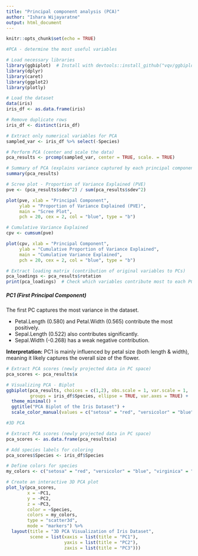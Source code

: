 ---
title: "Principal component analysis (PCA)"
author: "Ishara Wijayaratne"
output: html_document
---

```{r setup, include=FALSE}
knitr::opts_chunk$set(echo = TRUE)
```

```{r,echo=TRUE,warning=FALSE,message=FALSE,comment=NA}
#PCA - determine the most useful variables 

# Load necessary libraries
library(ggbiplot)  # Install with devtools::install_github("vqv/ggbiplot")
library(dplyr)
library(caret)
library(ggplot2)
library(plotly)
```


```{r,echo=TRUE,warning=FALSE,message=FALSE,comment=NA}
# Load the dataset
data(iris)
iris_df <- as.data.frame(iris)

# Remove duplicate rows
iris_df <- distinct(iris_df)

# Extract only numerical variables for PCA
sampled_var <- iris_df %>% select(-Species)

```

```{r,echo=TRUE,warning=FALSE,message=FALSE,comment=NA}
# Perform PCA (center and scale the data)
pca_results <- prcomp(sampled_var, center = TRUE, scale. = TRUE)  

# Summary of PCA (explains variance captured by each principal component)
summary(pca_results)

# Scree plot - Proportion of Variance Explained (PVE)
pve <- (pca_results$sdev^2) / sum(pca_results$sdev^2)

plot(pve, xlab = "Principal Component", 
     ylab = "Proportion of Variance Explained (PVE)",
     main = "Scree Plot",
     pch = 20, cex = 2, col = "blue", type = "b")

# Cumulative Variance Explained
cpv <- cumsum(pve)

plot(cpv, xlab = "Principal Component", 
     ylab = "Cumulative Proportion of Variance Explained",
     main = "Cumulative Variance Explained",
     pch = 20, cex = 2, col = "blue", type = "b")

# Extract loading matrix (contribution of original variables to PCs)
pca_loadings <- pca_results$rotation
print(pca_loadings)  # Check which variables contribute most to each PC
```

##### PC1 (First Principal Component)

The first PC captures the most variance in the dataset.

* Petal.Length (0.580) and Petal.Width (0.565) contribute the most positively.
* Sepal.Length (0.522) also contributes significantly.
* Sepal.Width (-0.268) has a weak negative contribution.

**Interpretation:** PC1 is mainly influenced by petal size (both length & width), meaning it likely captures the overall size of the flower.



```{r,echo=TRUE,warning=FALSE,message=FALSE,comment=NA}
# Extract PCA scores (newly projected data in PC space)
pca_scores <- pca_results$x

# Visualizing PCA - Biplot
ggbiplot(pca_results, choices = c(1,2), obs.scale = 1, var.scale = 1,
         groups = iris_df$Species, ellipse = TRUE, var.axes = TRUE) + 
  theme_minimal() + 
  ggtitle("PCA Biplot of the Iris Dataset") +
  scale_color_manual(values = c("setosa" = "red", "versicolor" = "blue", "virginica" = "green"))
```


```{r,echo=TRUE,warning=FALSE,message=FALSE,comment=NA,fig.height=8,fig.width=8}
#3D PCA

# Extract PCA scores (newly projected data in PC space)
pca_scores <- as.data.frame(pca_results$x)

# Add species labels for coloring
pca_scores$Species <- iris_df$Species

# Define colors for species
my_colors <- c("setosa" = "red", "versicolor" = "blue", "virginica" = "green")

# Create an interactive 3D PCA plot
plot_ly(pca_scores, 
        x = ~PC1, 
        y = ~PC2, 
        z = ~PC3, 
        color = ~Species, 
        colors = my_colors, 
        type = "scatter3d", 
        mode = "markers") %>%
  layout(title = "3D PCA Visualization of Iris Dataset",
         scene = list(xaxis = list(title = "PC1"),
                      yaxis = list(title = "PC2"),
                      zaxis = list(title = "PC3")))


```

